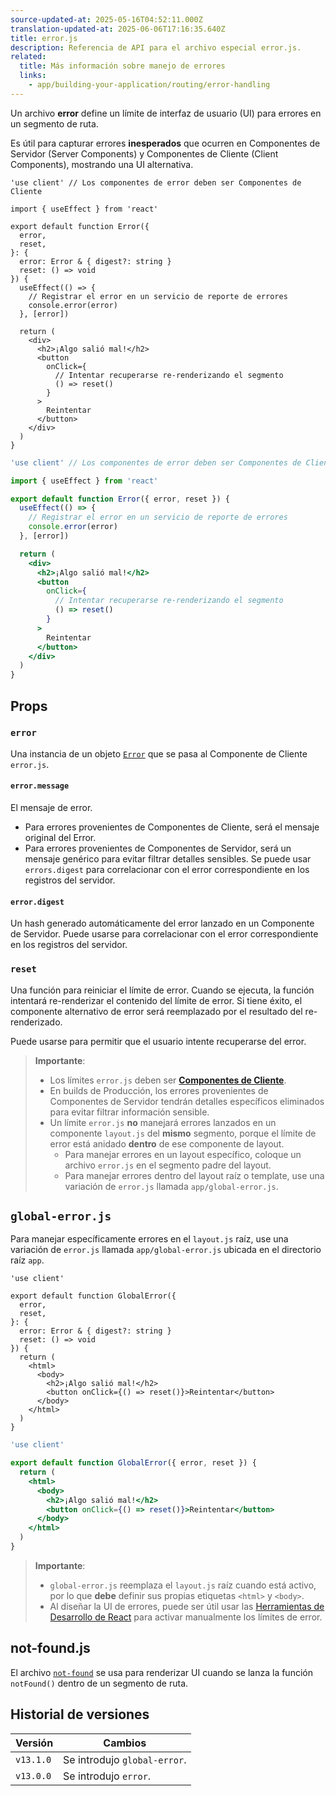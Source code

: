 ```yaml
---
source-updated-at: 2025-05-16T04:52:11.000Z
translation-updated-at: 2025-06-06T17:16:35.640Z
title: error.js
description: Referencia de API para el archivo especial error.js.
related:
  title: Más información sobre manejo de errores
  links:
    - app/building-your-application/routing/error-handling
---
```


Un archivo **error** define un límite de interfaz de usuario (UI) para errores en un segmento de ruta.

Es útil para capturar errores **inesperados** que ocurren en Componentes de Servidor (Server Components) y Componentes de Cliente (Client Components), mostrando una UI alternativa.

```tsx filename="app/dashboard/error.tsx" switcher
'use client' // Los componentes de error deben ser Componentes de Cliente

import { useEffect } from 'react'

export default function Error({
  error,
  reset,
}: {
  error: Error & { digest?: string }
  reset: () => void
}) {
  useEffect(() => {
    // Registrar el error en un servicio de reporte de errores
    console.error(error)
  }, [error])

  return (
    <div>
      <h2>¡Algo salió mal!</h2>
      <button
        onClick={
          // Intentar recuperarse re-renderizando el segmento
          () => reset()
        }
      >
        Reintentar
      </button>
    </div>
  )
}
```

```jsx filename="app/dashboard/error.js" switcher
'use client' // Los componentes de error deben ser Componentes de Cliente

import { useEffect } from 'react'

export default function Error({ error, reset }) {
  useEffect(() => {
    // Registrar el error en un servicio de reporte de errores
    console.error(error)
  }, [error])

  return (
    <div>
      <h2>¡Algo salió mal!</h2>
      <button
        onClick={
          // Intentar recuperarse re-renderizando el segmento
          () => reset()
        }
      >
        Reintentar
      </button>
    </div>
  )
}
```

## Props

### `error`

Una instancia de un objeto [`Error`](https://developer.mozilla.org/docs/Web/JavaScript/Reference/Global_Objects/Error) que se pasa al Componente de Cliente `error.js`.

#### `error.message`

El mensaje de error.

- Para errores provenientes de Componentes de Cliente, será el mensaje original del Error.
- Para errores provenientes de Componentes de Servidor, será un mensaje genérico para evitar filtrar detalles sensibles. Se puede usar `errors.digest` para correlacionar con el error correspondiente en los registros del servidor.

#### `error.digest`

Un hash generado automáticamente del error lanzado en un Componente de Servidor. Puede usarse para correlacionar con el error correspondiente en los registros del servidor.

### `reset`

Una función para reiniciar el límite de error. Cuando se ejecuta, la función intentará re-renderizar el contenido del límite de error. Si tiene éxito, el componente alternativo de error será reemplazado por el resultado del re-renderizado.

Puede usarse para permitir que el usuario intente recuperarse del error.

> **Importante**:
>
> - Los límites `error.js` deben ser **[Componentes de Cliente](/docs/app/building-your-application/rendering/client-components)**.
> - En builds de Producción, los errores provenientes de Componentes de Servidor tendrán detalles específicos eliminados para evitar filtrar información sensible.
> - Un límite `error.js` **no** manejará errores lanzados en un componente `layout.js` del **mismo** segmento, porque el límite de error está anidado **dentro** de ese componente de layout.
>   - Para manejar errores en un layout específico, coloque un archivo `error.js` en el segmento padre del layout.
>   - Para manejar errores dentro del layout raíz o template, use una variación de `error.js` llamada `app/global-error.js`.

## `global-error.js`

Para manejar específicamente errores en el `layout.js` raíz, use una variación de `error.js` llamada `app/global-error.js` ubicada en el directorio raíz `app`.

```tsx filename="app/global-error.tsx" switcher
'use client'

export default function GlobalError({
  error,
  reset,
}: {
  error: Error & { digest?: string }
  reset: () => void
}) {
  return (
    <html>
      <body>
        <h2>¡Algo salió mal!</h2>
        <button onClick={() => reset()}>Reintentar</button>
      </body>
    </html>
  )
}
```

```jsx filename="app/global-error.js" switcher
'use client'

export default function GlobalError({ error, reset }) {
  return (
    <html>
      <body>
        <h2>¡Algo salió mal!</h2>
        <button onClick={() => reset()}>Reintentar</button>
      </body>
    </html>
  )
}
```

> **Importante**:
>
> - `global-error.js` reemplaza el `layout.js` raíz cuando está activo, por lo que **debe** definir sus propias etiquetas `<html>` y `<body>`.
> - Al diseñar la UI de errores, puede ser útil usar las [Herramientas de Desarrollo de React](https://react.dev/learn/react-developer-tools) para activar manualmente los límites de error.

## not-found.js

El archivo [`not-found`](https://nextjs.org/docs/app/api-reference/file-conventions/not-found) se usa para renderizar UI cuando se lanza la función `notFound()` dentro de un segmento de ruta.

## Historial de versiones

| Versión   | Cambios                     |
| --------- | --------------------------- |
| `v13.1.0` | Se introdujo `global-error`. |
| `v13.0.0` | Se introdujo `error`.        |